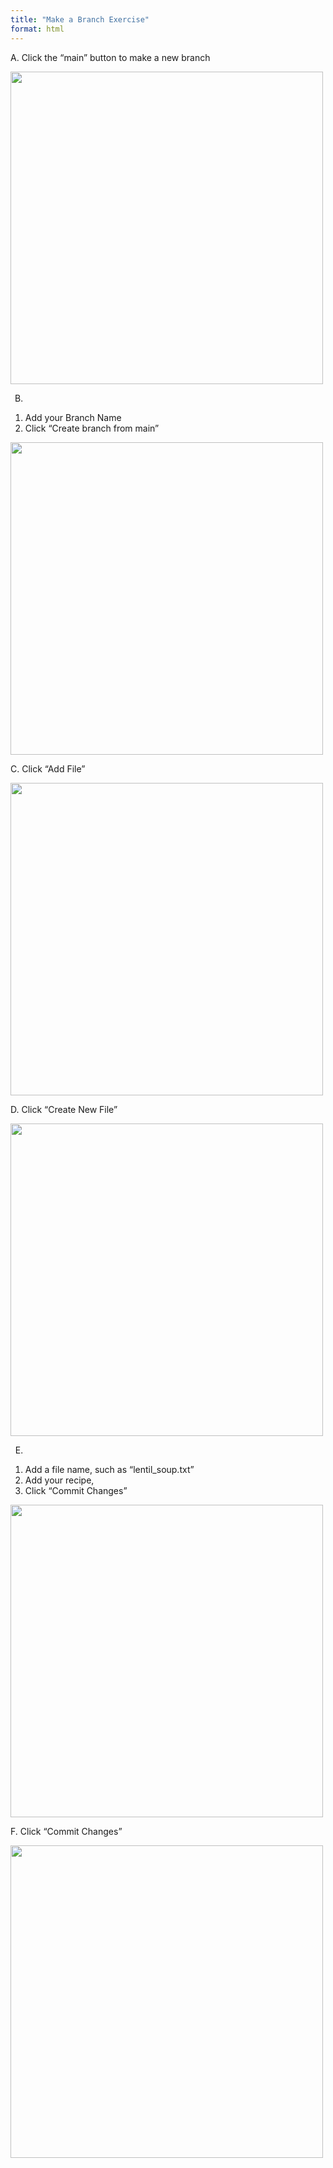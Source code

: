 ```yaml
---
title: "Make a Branch Exercise"
format: html
---
```


A. Click the "main" button to make a new branch

![](branch1.png){width=500}

B. 
  1. Add your Branch Name
  2. Click "Create branch from main"
  
![](branch2.png){width=500} 

C. Click "Add File"

![](branch3.png){width=500}

D. Click "Create New File"

![](branch4.png){width=500}

E. 
  1. Add a file name, such as "lentil_soup.txt" 
  2. Add your recipe, 
  3. Click "Commit Changes" 

![](branch5.png){width=500}

F. Click "Commit Changes" 

![](branch6.png){width=500}
